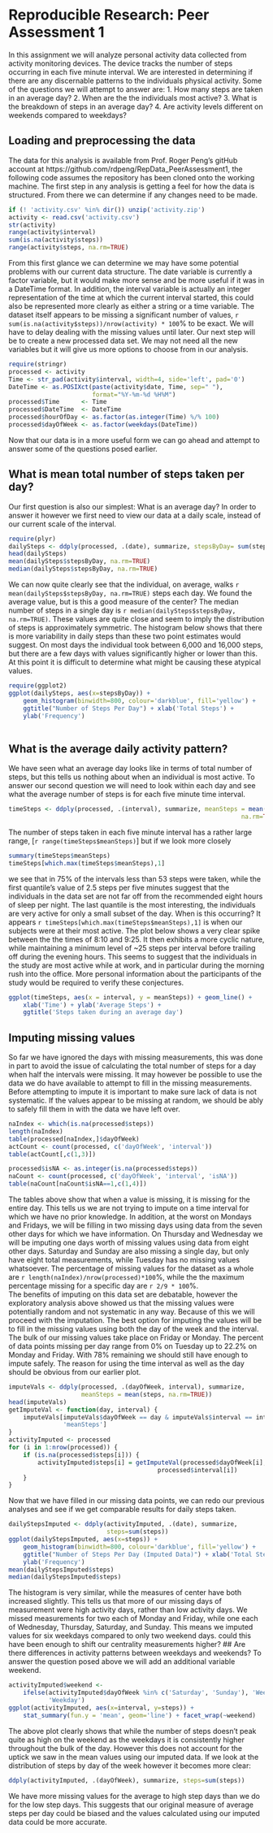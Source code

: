 # Reproducible Research: Peer Assessment 1
In this assignment we will analyze personal activity data collected from activity monitoring devices. The device tracks the number of steps occurring in each five minute interval. We are interested in determining if there are any discernable patterns to the individuals physical activity. Some of the questions we will attempt to answer are: 
 1. How many steps are taken in an average day?
 2. When are the the individuals most active?
 3. What is the breakdown of steps in an average day?
 4. Are activity levels different on weekends compared to weekdays?

## Loading and preprocessing the data
The data for this analysis is available from Prof. Roger Peng's gitHub account at https://github.com/rdpeng/RepData_PeerAssessment1, the following code assumes the repository has been cloned onto the working machine. The first step in any analysis is getting a feel for how the data is structured. From there we can determine if any changes need to be made.
```r
if (! 'activity.csv' %in% dir()) unzip('activity.zip')
activity <- read.csv('activity.csv')
str(activity)
range(activity$interval)
sum(is.na(activity$steps))
range(activity$steps, na.rm=TRUE)
```
From this first glance we can determine we may have some potential problems with our current data structure. The date variable is currently a factor variable, but it would make more sense and be more useful if it was in a DateTime format. In addition, the interval variable is actually an integer representation of the time at which the current interval started, this could also be represented more clearly as either a string or a time variable. The dataset itself appears to be missing a significant number of values, `r sum(is.na(activity$steps))/nrow(activity) * 100`% to be exact. We will have to delay dealing with the missing values until later. Our next step will be to create a new processed data set. We may not need all the new variables but it will give us more options to choose from in our analysis.
```r
require(stringr)
processed <- activity
Time <- str_pad(activity$interval, width=4, side='left', pad='0')
DateTime <- as.POSIXct(paste(activity$date, Time, sep=" "), 
                       format="%Y-%m-%d %H%M") 
processed$Time      <- Time
processed$DateTime  <- DateTime
processed$hourOfDay <- as.factor(as.integer(Time) %/% 100)
processed$dayOfWeek <- as.factor(weekdays(DateTime))
```
Now that our data is in a more useful form we can go ahead and attempt to answer some of the questions posed earlier.

## What is mean total number of steps taken per day?
Our first question is also our simplest: What is an average day? In order to answer it however we first need to view our data at a daily scale, instead of our current scale of the interval. 
```r
require(plyr)
dailySteps <- ddply(processed, .(date), summarize, stepsByDay= sum(steps))
head(dailySteps)
mean(dailySteps$stepsByDay, na.rm=TRUE)
median(dailySteps$stepsByDay, na.rm=TRUE)
```
We can now quite clearly see that the individual, on average, walks `r mean(dailySteps$stepsByDay, na.rm=TRUE)` steps each day. We found the average value, but is this a good measure of the center? The median number of steps in a single day is `r median(dailySteps$stepsByDay, na.rm=TRUE)`. These values are quite close and seem to imply the distribution of steps is approximately symmetric. The histogram below shows that there is more variability in daily steps than these two point estimates would suggest. On most days the individual took between 6,000 and 16,000 steps, but there are a few days with values significantly higher or lower than this. At this point it is difficult to determine what might be causing these atypical values.
```r
require(ggplot2)
ggplot(dailySteps, aes(x=stepsByDay)) + 
    geom_histogram(binwidth=800, colour='darkblue', fill='yellow') +
    ggtitle("Number of Steps Per Day") + xlab('Total Steps') + 
    ylab('Frequency')
    
```

## What is the average daily activity pattern?  
We have seen what an average day looks like in terms of total number of steps, but this tells us nothing about when an individual is most active. To answer our second question we will need to look within each day and see what the average number of steps is for each five minute time interval.
```r
timeSteps <- ddply(processed, .(interval), summarize, meanSteps = mean(steps,
                                                                na.rm=TRUE))
```
The number of steps taken in each five minute interval has a rather large range, [`r range(timeSteps$meanSteps)`] but if we look more closely 
```r
summary(timeSteps$meanSteps)
timeSteps[which.max(timeSteps$meanSteps),1]
``` 
we see that in 75% of the intervals less than 53 steps were taken, while the first quantile's value of 2.5 steps per five minutes suggest that the individuals in the data set are not far off from the recommended eight hours of sleep per night. The last quantile is the most interesting, the individuals are very active for only a small subset of the day. When is this occurring?
It appears `r timeSteps[which.max(timeSteps$meanSteps),1]` is when our subjects were at their most active. The plot below shows a very clear spike between the the times of 8:10 and 9:25. It then exhibits a more cyclic nature, while maintaining a minimum level of ~25 steps per interval before trailing off during the evening hours. This seems to suggest that the individuals in the study are most active while at work, and in particular during the morning rush into the office. More personal information about the participants of the study would be required to verify these conjectures.
```r
ggplot(timeSteps, aes(x = interval, y = meanSteps)) + geom_line() +
    xlab('Time') + ylab('Average Steps') + 
    ggtitle('Steps taken during an average day')
```
## Imputing missing values
So far we have ignored the days with missing measurements, this was done in part to avoid the issue of calculating the total number of steps for a day when half the intervals were missing. It may however be possible to use the data we do have available to attempt to fill in the missing measurements. Before attempting to impute it is important to make sure lack of data is not systematic. If the values appear to be missing at random, we should be ably to safely fill them in with the data we have left over.

```r
naIndex <- which(is.na(processed$steps))
length(naIndex)
table(processed[naIndex,]$dayOfWeek)
actCount <- count(processed, c('dayOfWeek', 'interval'))
table(actCount[,c(1,3)])

processed$isNA <- as.integer(is.na(processed$steps))
naCount <- count(processed, c('dayOfWeek', 'interval', 'isNA'))
table(naCount[naCount$isNA==1,c(1,4)])
```
The tables above show that when a value is missing, it is missing for the entire day. This tells us we are not trying to impute on a time interval for which we have no prior knowledge. In addition, at the worst on Mondays and Fridays, we will be filling in two missing days using data from the seven other days for which we have information. On Thursday and Wednesday we will be imputing one days worth of missing values using data from eight other days. Saturday and Sunday are also missing a single day, but only have eight total measurements, while Tuesday has no missing values whatsoever. The percentage of missing values for the dataset as a whole are `r length(naIndex)/nrow(processed)*100`%, while the the maximum percentage missing for a specific day are `r 2/9 * 100`%.  
The benefits of imputing on this data set are debatable, however the exploratory analysis above showed us that the missing values were potentially random and not systematic in any way. Because of this we will proceed with the imputation. The best option for imputing the values will be to fill in the missing values using both the day of the week and the interval. The bulk of our missing values take place on Friday or Monday. The percent of data points missing per day range from 0% on Tuesday up to 22.2% on Monday and Friday. With 78% remaining we should still have enough to impute safely. The reason for using the time interval as well as the day should be obvious from our earlier plot. 
```r
imputeVals <- ddply(processed, .(dayOfWeek, interval), summarize, 
                    meanSteps = mean(steps, na.rm=TRUE))
head(imputeVals)
getImputeVal <- function(day, interval) {
    imputeVals[imputeVals$dayOfWeek == day & imputeVals$interval == interval,
               'meanSteps']
}
activityImputed <- processed
for (i in 1:nrow(processed)) {
    if (is.na(processed$steps[i])) {
        activityImputed$steps[i] = getImputeVal(processed$dayOfWeek[i], 
                                         processed$interval[i])
    }
}
```
Now that we have filled in our missing data points, we can redo our previous analyses and see if we get comparable results for daily steps taken.
```r
dailyStepsImputed <- ddply(activityImputed, .(date), summarize, 
                           steps=sum(steps))
ggplot(dailyStepsImputed, aes(x=steps)) + 
    geom_histogram(binwidth=800, colour='darkblue', fill='yellow') +
    ggtitle("Number of Steps Per Day (Imputed Data)") + xlab('Total Steps') + 
    ylab('Frequency')
mean(dailyStepsImputed$steps)
median(dailyStepsImputed$steps)
```
The histogram is very similar, while the measures of center have both increased slightly. This tells us that more of our missing days of measurement were high activity days, rather than low activity days. We missed measurements for two each of Monday and Friday, while one each of Wednesday, Thursday, Saturday, and Sunday. This means we imputed values for six weekdays compared to only two weekend days. could this have been enough to shift our centrality measurements higher?
## Are there differences in activity patterns between weekdays and weekends?
To answer the question posed above we will add an additional variable weekend.
```r
activityImputed$weekend <- 
    ifelse(activityImputed$dayOfWeek %in% c('Saturday', 'Sunday'), 'Weekend',
           'Weekday')
ggplot(activityImputed, aes(x=interval, y=steps)) + 
    stat_summary(fun.y = 'mean', geom='line') + facet_wrap(~weekend)
```
The above plot clearly shows that while the number of steps doesn't peak quite as high on the weekend as the weekdays it is consistently higher throughout the bulk of the day. However this does not account for the uptick we saw in the mean values using our imputed data. If we look at the distribution of steps by day of the week however it becomes more clear:
```r
ddply(activityImputed, .(dayOfWeek), summarize, steps=sum(steps))
```
We have more missing values for the average to high step days than we do for the low step days. This suggests that our original measure of average steps per day could be biased and the values calculated using our imputed data could be more accurate. 